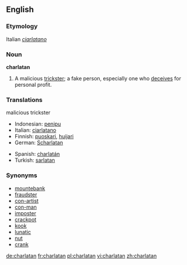 {{see|charlatán}}

==English==
===Etymology===
Italian ''[[ciarlatano]]''

===Noun===
'''charlatan'''
# A malicious [[trickster]]; a fake person, especially one who [[deceives]] for personal profit.

===Translations===

;malicious trickster
{{top}}
*Indonesian: [[tipu|penipu]]
*Italian: [[ciarlatano]] {{m}}
*Finnish: [[puoskari]], [[huijari]]
*German: [[Scharlatan]] {{m}}
{{mid}}
*Spanish: [[charlatán]] {{m}}
*Turkish: [[sarlatan]]
{{bottom}}

===Synonyms===
*[[mountebank]]
*[[fraudster]]
*[[con-artist]]
*[[con-man]]
*[[imposter]]
*[[crackpot]]
*[[kook]]
*[[lunatic]]
*[[nut]]
*[[crank]]

[[de:charlatan]]
[[fr:charlatan]]
[[pl:charlatan]]
[[vi:charlatan]]
[[zh:charlatan]]